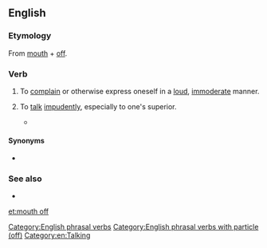 ==English==

===Etymology===
From [[mouth]] + [[off]].

===Verb===
{{en-verb|head=[[to]] [[mouth]] [[off]]|mouths off|mouthing off|mouthed off}}

# {{lb|en|intransitive|idiomatic}} To [[complain]] or otherwise express oneself in a [[loud]], [[immoderate]] manner.
# {{lb|en|intransitive|idiomatic}} To [[talk]] [[impudent]]ly, especially to one's superior.
#* {{quote-video
|year=2008
|people=Herbert
|title=Family Guy
|episode=Play It Again, Brian
|passage=And don't you '''mouth off''' to me, or I'm gonna slap you right in your penis.}}

====Synonyms====
* {{l|en|shoot one's mouth off}}

===See also===
* {{l|en|loudmouth}}

[[Category:English phrasal verbs]]
[[Category:English phrasal verbs with particle (off)]]
[[Category:en:Talking]]

[[et:mouth off]]
